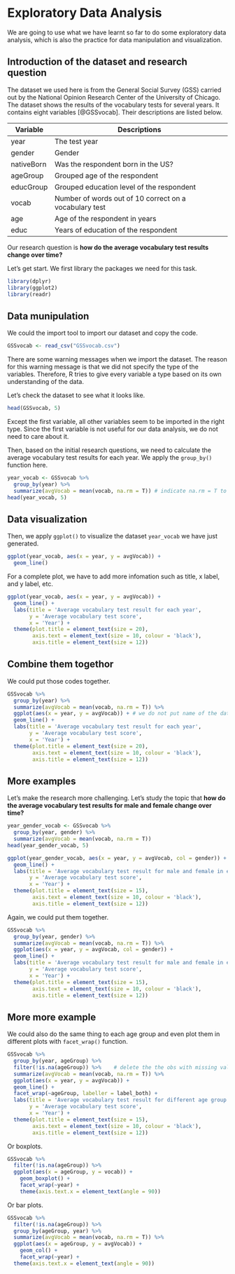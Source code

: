# Exploratory Data Analysis

We are going to use what we have learnt so far to do some exploratory data analysis, which is also the practice for data manipulation and visualization.

## Introduction of the dataset and research question

The dataset we used here is from the General Social Survey (GSS) carried out by the National Opinion Research Center of the University of Chicago. The dataset shows the results of the vocabulary tests for several years. It contains eight variables [@GSSvocab]. Their descriptions are listed below.

| Variable   | Descriptions                                           |
|------------|--------------------------------------------------------|
| year       | The test year                                          |
| gender     | Gender                                                 |
| nativeBorn | Was the respondent born in the US?                     |
| ageGroup   | Grouped age of the respondent                          |
| educGroup  | Grouped education level of the respondent              |
| vocab      | Number of words out of 10 correct on a vocabulary test |
| age        | Age of the respondent in years                         |
| educ       | Years of education of the respondent                   |

Our research question is **how do the average vocabulary test results change over time?**

Let's get start. We first library the packages we need for this task.

```r
library(dplyr)
library(ggplot2)
library(readr)
```


## Data munipulation

We could the import tool to import our dataset and copy the code.

```r
GSSvocab <- read_csv("GSSvocab.csv")
```

There are some warning messages when we import the dataset. The reason for this warning message is that we did not specify the type of the variables. Therefore, R tries to give every variable a type based on its own understanding of the data.

Let's check the dataset to see what it looks like.

```r
head(GSSvocab, 5)
```

Except the first variable, all other variables seem to be imported in the right type. Since the first variable is not useful for our data analysis, we do not need to care about it.

Then, based on the initial research questions, we need to calculate the average vocabulary test results for each year. We apply the ``group_by()`` function here.

```r
year_vocab <- GSSvocab %>%
  group_by(year) %>%
  summarize(avgVocab = mean(vocab, na.rm = T)) # indicate na.rm = T to deal with missing value
head(year_vocab, 5)
```

## Data visualization

Then, we apply ``ggplot()`` to visualize the dataset ``year_vocab`` we have just generated.

```r
ggplot(year_vocab, aes(x = year, y = avgVocab)) +
  geom_line()
```

For a complete plot, we have to add more infomation such as title, x label, and y label, etc.

```r
ggplot(year_vocab, aes(x = year, y = avgVocab)) +
  geom_line() +
  labs(title = 'Average vocabulary test result for each year',
       y = 'Average vocabulary test score',
       x = 'Year') +
  theme(plot.title = element_text(size = 20),
        axis.text = element_text(size = 10, colour = 'black'),
        axis.title = element_text(size = 12))
```

## Combine them togethor

We could put those codes together.

```r
GSSvocab %>%
  group_by(year) %>%
  summarize(avgVocab = mean(vocab, na.rm = T)) %>%
  ggplot(aes(x = year, y = avgVocab)) + # we do not put name of the dataset here
  geom_line() +
  labs(title = 'Average vocabulary test result for each year',
       y = 'Average vocabulary test score',
       x = 'Year') +
  theme(plot.title = element_text(size = 20),
        axis.text = element_text(size = 10, colour = 'black'),
        axis.title = element_text(size = 12))
```

## More examples

Let's make the research more challenging. Let's study the topic that **how do the average vocabulary test results for male and female change over time?**

```r
year_gender_vocab <- GSSvocab %>%
  group_by(year, gender) %>%
  summarize(avgVocab = mean(vocab, na.rm = T))
head(year_gender_vocab, 5)
```

```r
ggplot(year_gender_vocab, aes(x = year, y = avgVocab, col = gender)) +
  geom_line() +
  labs(title = 'Average vocabulary test result for male and female in each year',
       y = 'Average vocabulary test score',
       x = 'Year') +
  theme(plot.title = element_text(size = 15),
        axis.text = element_text(size = 10, colour = 'black'),
        axis.title = element_text(size = 12))
```

Again, we could put them together.

```r
GSSvocab %>%
  group_by(year, gender) %>%
  summarize(avgVocab = mean(vocab, na.rm = T)) %>%
  ggplot(aes(x = year, y = avgVocab, col = gender)) +
  geom_line() +
  labs(title = 'Average vocabulary test result for male and female in each year',
       y = 'Average vocabulary test score',
       x = 'Year') +
  theme(plot.title = element_text(size = 15),
        axis.text = element_text(size = 10, colour = 'black'),
        axis.title = element_text(size = 12))
```

## More more example

We could also do the same thing to each age group and even plot them in different plots with ``facet_wrap()`` function.

```r
GSSvocab %>%
  group_by(year, ageGroup) %>%
  filter(!is.na(ageGroup)) %>%    # delete the the obs with missing values in ageGroup
  summarize(avgVocab = mean(vocab, na.rm = T)) %>%
  ggplot(aes(x = year, y = avgVocab)) +
  geom_line() +
  facet_wrap(~ageGroup, labeller = label_both) +
  labs(title = 'Average vocabulary test result for different age group in each year',
       y = 'Average vocabulary test score',
       x = 'Year') +
  theme(plot.title = element_text(size = 15),
        axis.text = element_text(size = 10, colour = 'black'),
        axis.title = element_text(size = 12))
```

Or boxplots.

```r
GSSvocab %>%
  filter(!is.na(ageGroup)) %>%
  ggplot(aes(x = ageGroup, y = vocab)) +
    geom_boxplot() +
    facet_wrap(~year) +
    theme(axis.text.x = element_text(angle = 90))
```

Or bar plots.

```r
GSSvocab %>%
  filter(!is.na(ageGroup)) %>%
  group_by(ageGroup, year) %>%
  summarize(avgVocab = mean(vocab, na.rm = T)) %>%
  ggplot(aes(x = ageGroup, y = avgVocab)) +
    geom_col() +
    facet_wrap(~year) +
  theme(axis.text.x = element_text(angle = 90))
```







